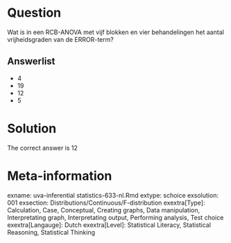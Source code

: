 Question
========

Wat is in een RCB-ANOVA met vijf blokken en vier behandelingen het aantal vrijheidsgraden van de ERROR-term? 

Answerlist
----------
* 4
* 19
* 12
* 5

Solution
========

The correct answer is  12 

Meta-information
================
exname: uva-inferential statistics-633-nl.Rmd 
extype: schoice 
exsolution: 001 
exsection: Distributions/Continuous/F-distribution
exextra[Type]: Calculation, Case, Conceptual, Creating graphs, Data manipulation, Interpretating graph, Interpretating output, Performing analysis, Test choice 
exextra[Langauge]: Dutch 
exextra[Level]: Statistical Literacy, Statistical Reasoning, Statistical Thinking 
